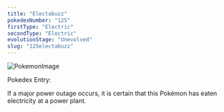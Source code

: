```yaml
---
title: "Electabuzz"
pokedexNumber: "125"
firstType: "Electric"
secondType: "Electric"
evolutionStage: "Unevolved"
slug: "125electabuzz"
---
```


![PokemonImage](https://archives.bulbagarden.net/media/upload/thumb/5/5c/0125Electabuzz.png/140px-0125Electabuzz.png)

Pokedex Entry:

If a major power outage occurs, it is certain that this Pokémon has eaten electricity at a power plant.
